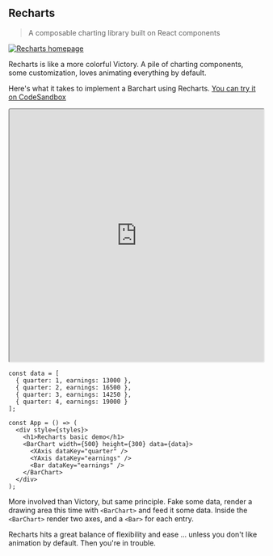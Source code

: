 ## Recharts

> A composable charting library built on React components

[![Recharts homepage](https://raw.githubusercontent.com/Swizec/react-d3js-es6-ebook/2018-version/manuscript/resources/images/2018/recharts.png)](https://recharts.org/)

Recharts is like a more colorful Victory. A pile of charting components, some
customization, loves animating everything by default.

Here's what it takes to implement a Barchart using Recharts.
[You can try it on CodeSandbox](https://codesandbox.io/s/mmkrjl7qxp)

<iframe src="https://codesandbox.io/embed/mmkrjl7qxp?codemirror=1&view=split" style="width:100%; height:500px; border:open_mouth:; border-radius: 4px; overflow:hidden;" sandbox="allow-modals allow-forms allow-popups allow-scripts allow-same-origin"></iframe>

```{.javascript}
const data = [
  { quarter: 1, earnings: 13000 },
  { quarter: 2, earnings: 16500 },
  { quarter: 3, earnings: 14250 },
  { quarter: 4, earnings: 19000 }
];

const App = () => (
  <div style={styles}>
    <h1>Recharts basic demo</h1>
    <BarChart width={500} height={300} data={data}>
      <XAxis dataKey="quarter" />
      <YAxis dataKey="earnings" />
      <Bar dataKey="earnings" />
    </BarChart>
  </div>
);
```

More involved than Victory, but same principle. Fake some data, render a
drawing area this time with `<BarChart>` and feed it some data. Inside the
`<BarChart>` render two axes, and a `<Bar>` for each entry.

Recharts hits a great balance of flexibility and ease ... unless you don't like
animation by default. Then you're in trouble.
